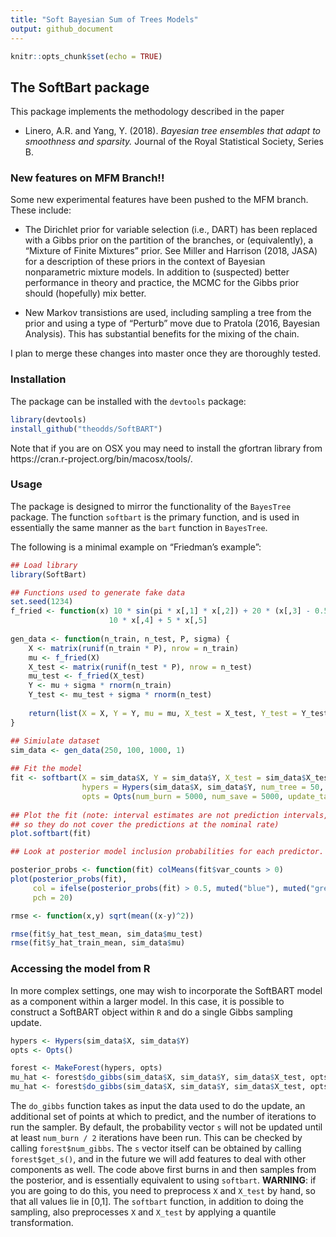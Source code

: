 ```yaml
---
title: "Soft Bayesian Sum of Trees Models"
output: github_document
---
```


```r
knitr::opts_chunk$set(echo = TRUE)
```

## The SoftBart package

This package implements the methodology described in the paper 

- Linero, A.R. and Yang, Y. (2018). *Bayesian tree ensembles that adapt to smoothness and sparsity.* Journal of the Royal Statistical Society, Series B.

### New features on MFM Branch!!

Some new experimental features have been pushed to the MFM branch. These include:

- The Dirichlet prior for variable selection (i.e., DART) has been replaced with a Gibbs prior on the partition of the branches, or (equivalently), a "Mixture of Finite Mixtures" prior. See Miller and Harrison (2018, JASA) for a description of these priors in the context of Bayesian nonparametric mixture models. In addition to (suspected) better performance in theory and practice, the MCMC for the Gibbs prior should (hopefully) mix better.

- New Markov transistions are used, including sampling a tree from the prior and using a type of "Perturb" move due to Pratola (2016, Bayesian Analysis). This has substantial benefits for the mixing of the chain.

I plan to merge these changes into master once they are thoroughly tested.

### Installation

The package can be installed with the `devtools` package:
```r
library(devtools)
install_github("theodds/SoftBART")
```

Note that if you are on OSX you may need to install the gfortran library from
 https://cran.r-project.org/bin/macosx/tools/.
    
### Usage

The package is designed to mirror the functionality of the `BayesTree` package.
The function `softbart` is the primary function, and is used in essentially
the same manner as the `bart` function in `BayesTree`.

The following is a minimal example on "Friedman's example":


```r

## Load library
library(SoftBart)

## Functions used to generate fake data
set.seed(1234)
f_fried <- function(x) 10 * sin(pi * x[,1] * x[,2]) + 20 * (x[,3] - 0.5)^2 + 
                      10 * x[,4] + 5 * x[,5]
    
gen_data <- function(n_train, n_test, P, sigma) {
    X <- matrix(runif(n_train * P), nrow = n_train)
    mu <- f_fried(X)
    X_test <- matrix(runif(n_test * P), nrow = n_test)
    mu_test <- f_fried(X_test)
    Y <- mu + sigma * rnorm(n_train)
    Y_test <- mu_test + sigma * rnorm(n_test)
        
    return(list(X = X, Y = Y, mu = mu, X_test = X_test, Y_test = Y_test, mu_test = mu_test))
}

## Simiulate dataset
sim_data <- gen_data(250, 100, 1000, 1)
    
## Fit the model
fit <- softbart(X = sim_data$X, Y = sim_data$Y, X_test = sim_data$X_test, 
                hypers = Hypers(sim_data$X, sim_data$Y, num_tree = 50, temperature = 1),
                opts = Opts(num_burn = 5000, num_save = 5000, update_tau = TRUE))
    
## Plot the fit (note: interval estimates are not prediction intervals, 
## so they do not cover the predictions at the nominal rate)
plot.softbart(fit)

## Look at posterior model inclusion probabilities for each predictor. 

posterior_probs <- function(fit) colMeans(fit$var_counts > 0)
plot(posterior_probs(fit), 
     col = ifelse(posterior_probs(fit) > 0.5, muted("blue"), muted("green")), 
     pch = 20)

rmse <- function(x,y) sqrt(mean((x-y)^2))

rmse(fit$y_hat_test_mean, sim_data$mu_test)
rmse(fit$y_hat_train_mean, sim_data$mu)

```
### Accessing the model from R

In more complex settings, one may wish to incorporate the SoftBART model as a component within a larger model. In this case, it is possible to construct a SoftBART object within `R` and do a single Gibbs sampling update.

```r
hypers <- Hypers(sim_data$X, sim_data$Y)
opts <- Opts()

forest <- MakeForest(hypers, opts)
mu_hat <- forest$do_gibbs(sim_data$X, sim_data$Y, sim_data$X_test, opts$num_burn)
mu_hat <- forest$do_gibbs(sim_data$X, sim_data$Y, sim_data$X_test, opts$num_save)
```

The `do_gibbs` function takes as input the data used to do the update, an additional set of points at which to predict, and the number of iterations to run the sampler. By default, the probability vector `s` will not be updated until at least `num_burn / 2` iterations have been run. This can be checked by calling `forest$num_gibbs`. The `s` vector itself can be obtained by calling `forest$get_s()`, and in the future we will add features to deal with other components as well. The code above first burns in and then samples from the posterior, and is essentially equivalent to using `softbart`. **WARNING**: if you are going to do this, you need to preprocess `X` and `X_test` by hand, so that all values lie in [0,1]. The `softbart` function, in addition to doing the sampling, also preprocesses `X` and `X_test` by applying a quantile transformation. 